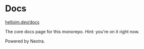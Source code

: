 # Docs

[helloim.dev/docs]("https://www.helloim.dev/docs")

The core docs page for this monorepo. Hint: you're on it right now. 

Powered by Nextra.
